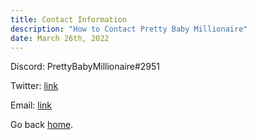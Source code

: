 ```yaml
---
title: Contact Information
description: "How to Contact Pretty Baby Millionaire"
date: March 26th, 2022
---
```


Discord: PrettyBabyMillionaire#2951

Twitter: [link](https://twitter.com/prtybbymillionr)

Email: [link](mailto:joe@pbm.wtf)

Go back [home](/).
